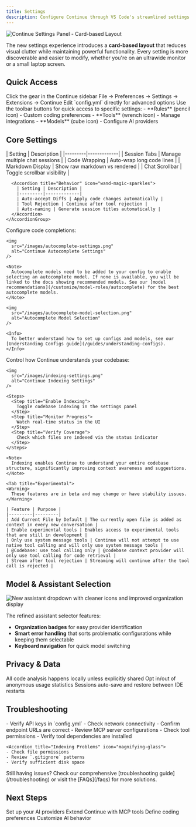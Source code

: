 ```yaml
---
title: Settings
description: Configure Continue through VS Code's streamlined settings interface
---
```


<img
  src="/images/continue-settings-card-layout.png"
  alt="Continue Settings Panel - Card-based Layout"
/>

The new settings experience introduces a **card-based layout** that reduces visual clutter while maintaining powerful functionality. Every setting is more discoverable and easier to modify, whether you're on an ultrawide monitor or a small laptop screen.

## Quick Access

<CardGroup cols={3}>
  <Card title="Settings Icon" icon="gear">
    Click the gear in the Continue sidebar
  </Card>
  <Card title="VS Code Settings" icon="sliders">
    File → Preferences → Settings → Extensions → Continue
  </Card>
  <Card title="Config File" icon="code">
    Edit `config.yml` directly for advanced options
  </Card>
</CardGroup>

<Tip>
  Use the toolbar buttons for quick access to specific settings: - **Rules**
  (pencil icon) - Custom coding preferences - **Tools** (wrench icon) - Manage
  integrations - **Models** (cube icon) - Configure AI providers
</Tip>

## Core Settings

<Tabs>
  <Tab title="Interface">
    <AccordionGroup>
      <Accordion title="Display Options" icon="display">
        | Setting | Description |
        |---------|-------------|
        | Session Tabs | Manage multiple chat sessions |
        | Code Wrapping | Auto-wrap long code lines |
        | Markdown Display | Show raw markdown vs rendered |
        | Chat Scrollbar | Toggle scrollbar visibility |
      </Accordion>
      
      <Accordion title="Behavior" icon="wand-magic-sparkles">
        | Setting | Description |
        |---------|-------------|
        | Auto-accept Diffs | Apply code changes automatically |
        | Tool Rejection | Continue after tool rejection |
        | Auto-naming | Generate session titles automatically |
      </Accordion>
    </AccordionGroup>
  </Tab>

  <Tab title="Autocomplete">
    Configure code completions:

    <img
      src="/images/autocomplete-settings.png"
      alt="Continue Autocomplete Settings"
    />

    <Note>
      Autocomplete models need to be added to your config to enable selecting an autocomplete model. If none is available, you will be linked to the docs showing recommended models. See our [model recommendations](/customize/model-roles/autocomplete) for the best autocomplete models.
    </Note>

    <img
      src="/images/autocomplete-model-selection.png"
      alt="Autocomplete Model Selection"
    />

    <Info>
      To better understand how to set up configs and models, see our [Understanding Configs guide](/guides/understanding-configs).
    </Info>

  </Tab>

  <Tab title="Indexing">
    Control how Continue understands your codebase:

    <img
      src="/images/indexing-settings.png"
      alt="Continue Indexing Settings"
    />

    <Steps>
      <Step title="Enable Indexing">
        Toggle codebase indexing in the settings panel
      </Step>
      <Step title="Monitor Progress">
        Watch real-time status in the UI
      </Step>
      <Step title="Verify Coverage">
        Check which files are indexed via the status indicator
      </Step>
    </Steps>

    <Note>
      Indexing enables Continue to understand your entire codebase structure, significantly improving context awareness and suggestions.
    </Note>

  </Tab>

    <Tab title="Experimental">
    <Warning>
      These features are in beta and may change or have stability issues.
    </Warning>

    | Feature | Purpose |
    |---------|---------|  
    | Add Current File by Default | The currently open file is added as context in every new conversation |
    | Enable experimental tools | Enables access to experimental tools that are still in development |
    | Only use system message tools | Continue will not attempt to use native tool calling and will only use system message tools |
    | @Codebase: use tool calling only | @codebase context provider will only use tool calling for code retrieval |
    | Stream after tool rejection | Streaming will continue after the tool call is rejected |

  </Tab>
</Tabs>

## Model & Assistant Selection

<img
  src="/images/assistant-selector-dropdown.png"
  alt="New assistant dropdown with cleaner icons and improved organization display"
/>

The refined assistant selector features:

- **Organization badges** for easy provider identification
- **Smart error handling** that sorts problematic configurations while keeping them selectable
- **Keyboard navigation** for quick model switching

## Privacy & Data

<CardGroup cols={3}>
  <Card title="Local Processing" icon="lock">
    All code analysis happens locally unless explicitly shared
  </Card>
  <Card title="Telemetry Control" icon="chart-line">
    Opt in/out of anonymous usage statistics
  </Card>
  <Card title="Session Management" icon="database">
    Sessions auto-save and restore between IDE restarts
  </Card>
</CardGroup>

## Troubleshooting

<AccordionGroup>
  <Accordion title="Model Connection Issues" icon="plug">
    - Verify API keys in `config.yml` - Check network connectivity - Confirm
    endpoint URLs are correct
  </Accordion>

<Accordion title="Tool Loading Failures" icon="wrench">
  - Review MCP server configurations - Check tool permissions - Verify tool
  dependencies are installed
</Accordion>

    <Accordion title="Indexing Problems" icon="magnifying-glass">
    - Check file permissions
    - Review `.gitignore` patterns
    - Verify sufficient disk space

  </Accordion>
</AccordionGroup>

<Info>
  Still having issues? Check our comprehensive [troubleshooting
  guide](/troubleshooting) or visit the [FAQs](/faqs) for more solutions.
</Info>

## Next Steps

<CardGroup cols={2}>
  <Card title="Configure Models" icon="robot" href="/customize/models">
    Set up your AI providers
  </Card>
  <Card title="Add Tools" icon="wrench" href="/customize/mcp-tools">
    Extend Continue with MCP tools
  </Card>
  <Card title="Custom Rules" icon="pencil" href="/customize/rules">
    Define coding preferences
  </Card>
  <Card title="Prompts" icon="message" href="/customize/prompts">
    Customize AI behavior
  </Card>
</CardGroup>
